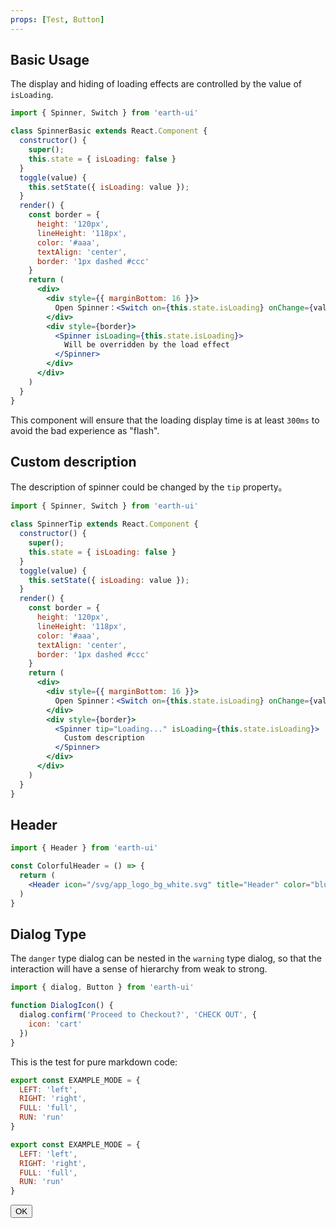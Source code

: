 ```yaml
---
props: [Test, Button]
---
```


## Basic Usage

The display and hiding of loading effects are controlled by the value of `isLoading`.

```jsx left
import { Spinner, Switch } from 'earth-ui'

class SpinnerBasic extends React.Component {
  constructor() {
    super();
    this.state = { isLoading: false }
  }
  toggle(value) {
    this.setState({ isLoading: value });
  }
  render() {
    const border = {
      height: '120px',
      lineHeight: '118px',
      color: '#aaa',
      textAlign: 'center',
      border: '1px dashed #ccc'
    }
    return (
      <div>
        <div style={{ marginBottom: 16 }}>
          Open Spinner：<Switch on={this.state.isLoading} onChange={value => this.toggle(value)} />
        </div>
        <div style={border}>
          <Spinner isLoading={this.state.isLoading}>
            Will be overridden by the load effect
          </Spinner>
        </div>
      </div>
    )
  }
}
```

This component will ensure that the loading display time is at least `300ms` to avoid the bad experience as "flash".

## Custom description

The description of spinner could be changed by the `tip` property。

```jsx left
import { Spinner, Switch } from 'earth-ui'

class SpinnerTip extends React.Component {
  constructor() {
    super();
    this.state = { isLoading: false }
  }
  toggle(value) {
    this.setState({ isLoading: value });
  }
  render() {
    const border = {
      height: '120px',
      lineHeight: '118px',
      color: '#aaa',
      textAlign: 'center',
      border: '1px dashed #ccc'
    }
    return (
      <div>
        <div style={{ marginBottom: 16 }}>
          Open Spinner：<Switch on={this.state.isLoading} onChange={value => this.toggle(value)} />
        </div>
        <div style={border}>
          <Spinner tip="Loading..." isLoading={this.state.isLoading}>
            Custom description
          </Spinner>
        </div>
      </div>
    )
  }
}
```

## Header

```jsx right
import { Header } from 'earth-ui'

const ColorfulHeader = () => {
  return (
    <Header icon="/svg/app_logo_bg_white.svg" title="Header" color="blue" />
  )
}
```

## Dialog Type

The `danger` type dialog can be nested in the `warning` type dialog, so that the interaction will have a sense of hierarchy from weak to strong.

```jsx run
import { dialog, Button } from 'earth-ui'

function DialogIcon() {
  dialog.confirm('Proceed to Checkout?', 'CHECK OUT', {
    icon: 'cart'
  })
}
```

This is the test for pure markdown code:

```js
export const EXAMPLE_MODE = {
  LEFT: 'left',
  RIGHT: 'right',
  FULL: 'full',
  RUN: 'run'
}
```

```jsx
export const EXAMPLE_MODE = {
  LEFT: 'left',
  RIGHT: 'right',
  FULL: 'full',
  RUN: 'run'
}
```

<Button>OK</Button>
